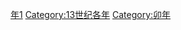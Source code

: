 {{Catnav|頁面分類|历史|歷史時代|年|13世纪各年}}
{{Commons category|1291}}

[[Category:1290年代|年1]]
[[Category:13世纪各年|Category:13世纪各年]]
[[Category:卯年|Category:卯年]]